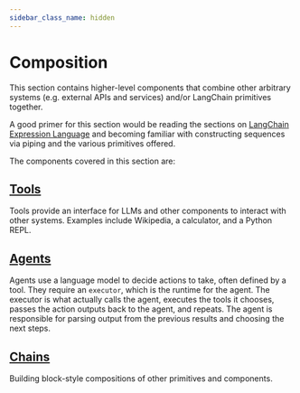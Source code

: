 ```yaml
---
sidebar_class_name: hidden
---
```


# Composition

This section contains higher-level components that combine other arbitrary systems (e.g. external APIs and services) and/or LangChain primitives together.

A good primer for this section would be reading the sections on [LangChain Expression Language](/docs/expression_language/get_started) and becoming
familiar with constructing sequences via piping and the various primitives offered.

The components covered in this section are:

## [Tools](/docs/modules/tools/)

Tools provide an interface for LLMs and other components to interact with other systems. Examples include Wikipedia, a calculator, and a Python REPL.

## [Agents](/docs/modules/agents)

Agents use a language model to decide actions to take, often defined by a tool. They require an `executor`, which is the runtime for the agent.
The executor is what actually calls the agent, executes the tools it chooses, passes the action outputs back to the agent, and repeats.
The agent is responsible for parsing output from the previous results and choosing the next steps.

## [Chains](/docs/modules/chains)

Building block-style compositions of other primitives and components.
